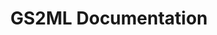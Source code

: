 ---
title: GS2ML Documentation
description: The Documentation for the GS2ML Mod Loader project.
template: splash
hero:
  tagline: The Documentation for the GS2ML Mod Loader project.
  actions:
    - text: Install Guide
      link: /guides/installation
      icon: right-arrow
      variant: primary
---